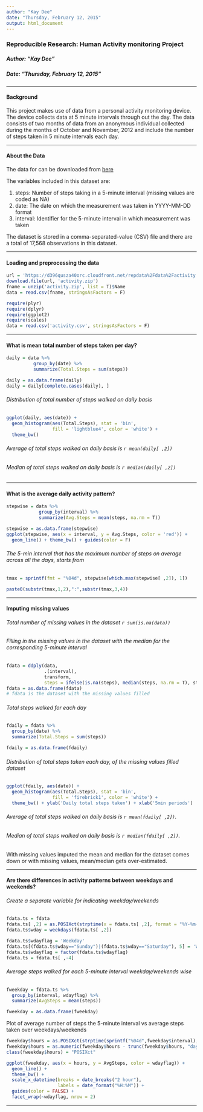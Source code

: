```yaml
---
author: "Kay Dee"
date: "Thursday, February 12, 2015"
output: html_document
---
```


### Reproducible Research: Human Activity monitoring Project
##### Author: "Kay Dee"
##### Date: "Thursday, February 12, 2015"

***
#### Background 

This project makes use of data from a personal activity monitoring device. The device collects data at 5 minute intervals through out the day. The data consists of two months of data from an anonymous individual collected during the months of October and November, 2012 and include the number of steps taken in 5 minute intervals each day.

***
#### About the Data

The data for can be downloaded from [here](https://d396qusza40orc.cloudfront.net/repdata%2Fdata%2Factivity.zip)

The variables included in this dataset are:
  
  1. steps: Number of steps taking in a 5-minute interval (missing values are coded as NA)
  2. date: The date on which the measurement was taken in YYYY-MM-DD format
  3. interval: Identifier for the 5-minute interval in which measurement was taken

The dataset is stored in a comma-separated-value (CSV) file and there are a total of 17,568 observations in this dataset.

***
#### Loading and preprocessing the data

```r
url = 'https://d396qusza40orc.cloudfront.net/repdata%2Fdata%2Factivity.zip'
download.file(url, 'activity.zip')
fname = unzip('activity.zip', list = T)$Name
data = read.csv(fname, stringsAsFactors = F)
```

```r
require(plyr)
require(dplyr)
require(ggplot2)
require(scales)
data = read.csv('activity.csv', stringsAsFactors = F)
```


***
#### What is mean total number of steps taken per day?

```r
daily = data %>% 
          group_by(date) %>% 
          summarize(Total.Steps = sum(steps))

daily = as.data.frame(daily)
daily = daily[complete.cases(daily), ]
```

###### Distribution of total number of steps walked on daily basis

```r
ggplot(daily, aes(date)) + 
  geom_histogram(aes(Total.Steps), stat = 'bin', 
                 fill = 'lightblue4', color = 'white') + 
  theme_bw()
```

###### Average of total steps walked on daily basis is `r mean(daily[ ,2])` 
###### Median of total steps walked on daily basis is `r median(daily[ ,2])`

***
#### What is the average daily activity pattern?

```r
stepwise = data %>% 
            group_by(interval) %>% 
            summarize(Avg.Steps = mean(steps, na.rm = T))

stepwise = as.data.frame(stepwise)
ggplot(stepwise, aes(x = interval, y = Avg.Steps, color = 'red')) + 
  geom_line() + theme_bw() + guides(color = F)
```

###### The 5-min interval that has the maximum number of steps on average across all the days, starts from

```r
tmax = sprintf(fmt = "%04d", stepwise[which.max(stepwise[ ,2]), 1])
```

```r
paste0(substr(tmax,1,2),":",substr(tmax,3,4))
```

***
#### Imputing missing values

###### Total number of missing values in the dataset `r sum(is.na(data))`

###### Filling in the missing values in the dataset with the median for the corresponding 5-minute interval

```r
fdata = ddply(data, 
              .(interval), 
              transform, 
              steps = ifelse(is.na(steps), median(steps, na.rm = T), steps))
fdata = as.data.frame(fdata)
# fdata is the dataset with the missing values filled
```

###### Total steps walked for each day

```r
fdaily = fdata %>% 
  group_by(date) %>% 
  summarize(Total.Steps = sum(steps))

fdaily = as.data.frame(fdaily)
```

###### Distribution of total steps taken each day, of the missing values filled dataset
```r
ggplot(fdaily, aes(date)) + 
  geom_histogram(aes(Total.Steps), stat = 'bin', 
                 fill = 'firebrick1', color = 'white') + 
  theme_bw() + ylab('Daily total steps taken') + xlab('5min periods')
```

###### Average of total steps walked on daily basis is `r mean(fdaily[ ,2])`.

###### Median of total steps walked on daily basis is `r median(fdaily[ ,2])`.

With missing values imputed the mean and median for the dataset comes down or with missing values, mean/median gets over-estimated.

***
#### Are there differences in activity patterns between weekdays and weekends?

###### Create a separate variable for indicating weekday/weekends

```r
fdata.ts = fdata
fdata.ts[ ,2] = as.POSIXct(strptime(x = fdata.ts[ ,2], format = "%Y-%m-%d"))
fdata.ts$wday = weekdays(fdata.ts[ ,2])

fdata.ts$wdayflag = 'Weekday'
fdata.ts[(fdata.ts$wday=="Sunday")|(fdata.ts$wday=="Saturday"), 5] = 'Weekend'
fdata.ts$wdayflag = factor(fdata.ts$wdayflag)
fdata.ts = fdata.ts[ ,-4]
```

###### Average steps walked for each 5-minute interval weekday/weekends wise 

```r
fweekday = fdata.ts %>% 
  group_by(interval, wdayflag) %>% 
  summarize(AvgSteps = mean(steps))

fweekday = as.data.frame(fweekday)
```

Plot of average number of steps the 5-minute interval vs average steps taken over weekdays/weekends

```r
fweekday$hours = as.POSIXct(strptime(sprintf("%04d",fweekday$interval), '%H%M'))
fweekday$hours = as.numeric(fweekday$hours - trunc(fweekday$hours, "days"))
class(fweekday$hours) = "POSIXct"

ggplot(fweekday, aes(x = hours, y = AvgSteps, color = wdayflag)) + 
  geom_line() + 
  theme_bw() + 
  scale_x_datetime(breaks = date_breaks("2 hour"), 
                   labels = date_format("%H:%M")) +
  guides(color = FALSE) + 
  facet_wrap(~wdayflag, nrow = 2)
```

***
